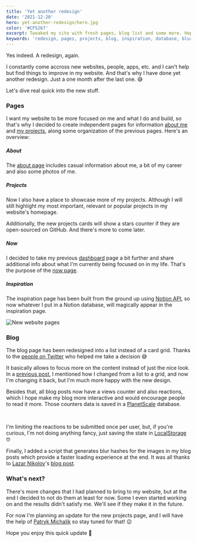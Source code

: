 ```yaml
---
title: 'Yet another redesign'
date: '2021-12-20'
hero: yet-another-redesign/hero.jpg
color: '#CF5267'
excerpt: Tweaked my site with fresh pages, blog list and some more. Hope you like it!
keywords: 'redesign, pages, projects, blog, inspiration, database, blur, loading'
---
```


Yes indeed. A redesign, again.

I constantly come accross new websites, people, apps, etc. and I can't help but find things to improve in my website.
And that's why I have done yet another redesign. Just a one month after the last one. 😅

Let's dive real quick into the new stuff.

### Pages

I want my website to be more focused on me and what I do and build, so that's why I decided to create independent pages for information
[about me](/about) and [my projects](/projects), along some organization of the previous pages. Here's an overview:

##### About

The [about page](/about) includes casual information about me, a bit of my career and also some photos of me.

##### Projects

Now I also have a place to showcase more of my projects. Although I will still highlight my most important, relevant or popular projects in my website's homepage.

Additionally, the new projects cards will show a stars counter if they are open-sourced on GitHub. And there's more to come later.

##### Now

I decided to take my previous [dashboard](/now) page a bit further and share additional info about what I'm currently being focused on in my life. That's the purpose of the [now page](/now).

##### Inspiration

The inspiration page has been built from the ground up using [Notion API](https://developers.notion.com/), so now whatever I put in a Notion database, will magically appear in the inspiration page.

![New website pages](/media/blog/yet-another-redesign/new-footer-links.png)

### Blog

The blog page has been redesigned into a list instead of a card grid. Thanks to the [people on Twitter](https://twitter.com/jahirfiquitiva/status/1472668692890759168) who helped me take a decision 😅

It basically allows to focus more on the content instead of just the nice look. In a [previous post](/blog/building-website-from-scratch#new-blog-posts-cards), I mentioned how
I changed from a list to a grid, and now I'm changing it back, but I'm much more happy with the new design.

Besides that, all blog posts now have a views counter and also reactions, which I hope make my blog more interactive and would encourage people to read it more.
Those counters data is saved in a [PlanetScale](https://planetscale.com/) database.

<br />

I'm limiting the reactions to be submitted once per user, but, if you're curious, I'm not doing anything fancy, just saving the state in [LocalStorage](https://developer.mozilla.org/en-US/docs/Web/API/Window/localStorage) 🤓

Finally, I added a script that generates blur hashes for the images in my blog posts which provide a faster loading experience at the end.
It was all thanks to [Lazar Nikolov](https://nikolovlazar.com/)'s [blog post](https://nikolovlazar.com/blog/generating-blur-for-dynamic-images-nextjs).

### What's next?

There's more changes that I had planned to bring to my website, but at the end I decided to not do them at least for now. Some I even started working on and the results didn't satisfy me. We'll see if they make it in the future.

For now I'm planning an update for the new projects page, and I will have the help of [Patryk Michalik](https://patrykmichalik.com/) so stay tuned for that! 😉

Hope you enjoy this quick update 👋
